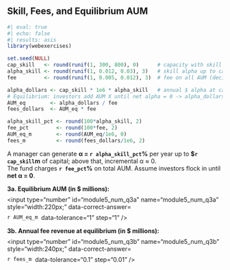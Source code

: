 ## Skill, Fees, and Equilibrium AUM 

```r
#| eval: true
#| echo: false
#| results: asis
library(webexercises)

set.seed(NULL)
cap_skill   <- round(runif(1, 300, 800), 0)      # capacity with skill (in $ millions)
alpha_skill <- round(runif(1, 0.012, 0.03), 3)   # skill alpha up to capacity (decimal)
fee         <- round(runif(1, 0.005, 0.012), 3)  # fee on all AUM (decimal)

alpha_dollars <- cap_skill * 1e6 * alpha_skill   # annual $ alpha at capacity
# Equilibrium: investors add AUM X until net alpha = 0 -> alpha_dollars = fee * X
AUM_eq        <- alpha_dollars / fee
fees_dollars  <- AUM_eq * fee

alpha_skill_pct <- round(100*alpha_skill, 2)
fee_pct         <- round(100*fee, 2)
AUM_eq_m        <- round(AUM_eq/1e6, 0)
fees_m          <- round(fees_dollars/1e6, 2)
```

A manager can generate **α = `r alpha_skill_pct`%** per year up to **$`r cap_skill`m** of capital; above that, incremental α ≈ 0.  
The fund charges **`r fee_pct`%** on total AUM. Assume investors flock in until **net α = 0**.

::: {.question-block}
<form onsubmit="event.preventDefault();" style="display:flex; gap:8px; align-items:center; flex-wrap:wrap;">
  <label for="module5_num_q3a"><strong>3a. Equilibrium AUM (in $ millions):</strong></label>
  <input type="number" id="module5_num_q3a" name="module5_num_q3a" style="width:220px;"
         data-correct-answer=`r AUM_eq_m` data-tolerance="1" step="1" />
</form>

<div id="feedback-module5_num_q3a" class="feedback" data-status="" style="display:none;">
✅ <strong>Equilibrium AUM</strong><br>
Dollar alpha at capacity: α × capacity = `r alpha_skill_pct`% × $`r cap_skill`m = 
<strong>$`r round(alpha_dollars/1e6,2)`m</strong> per year.<br>
At equilibrium, investors add capital until **dollar α = fees**:<br>
fee × AUM = `r fee_pct`% × AUM = $`r round(alpha_dollars/1e6,2)`m ⇒ 
AUM = $`r AUM_eq_m`m (rounded).
</div>
:::

::: {.question-block}
<form onsubmit="event.preventDefault();" style="display:flex; gap:8px; align-items:center; flex-wrap:wrap;">
  <label for="module5_num_q3b"><strong>3b. Annual fee revenue at equilibrium (in $ millions):</strong></label>
  <input type="number" id="module5_num_q3b" name="module5_num_q3b" style="width:240px;"
         data-correct-answer=`r fees_m` data-tolerance="0.1" step="0.01" />
</form>

<div id="feedback-module5_num_q3b" class="feedback" data-status="" style="display:none;">
✅ <strong>Fee revenue at equilibrium</strong><br>
Fee revenue = fee × AUM = `r fee_pct`% × $`r AUM_eq_m`m = 
<strong>$`r fees_m`m</strong> per year.<br>
Notice this equals the manager’s **dollar α at capacity**: $`r round(alpha_dollars/1e6,2)`m.  
Intuition: competition drives **net α to investors ≈ 0**; skilled managers capture the rents via fees.
</div>
:::
